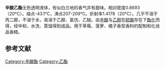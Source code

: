 {{Chembox
| ImageFile =ethyl octanoate structure.svg
| ImageSize =200px
| ImageAlt =
| PIN = Ethyl octanoate
| OtherNames = Ethyl caprylate
|Section1={{Chembox Identifiers
| CASNo_Ref = {{cascite|correct|CAS}}
| CASNo = 106-32-1
| UNII_Ref = {{fdacite|correct|FDA}}
| UNII = 81C5MOP582
| PubChem =8048
| ChemSpiderID = 7799
| EINECS = {{EINECS|2|0|3|3|8|5|5}}
| RTECS = RH0680000
| SMILES = O=C(OCC)CCCCCCC
| InChI = 1S/C10H20O2/c1-3-5-6-7-8-9-10(11)12-4-2/h3-9H2,1-2H3
| InChIKey = YYZUSRORWSJGET-UHFFFAOYSA-N
| StdInChI = 1S/C10H20O2/c1-3-5-6-7-8-9-10(11)12-4-2/h3-9H2,1-2H3
| StdInChIKey = YYZUSRORWSJGET-UHFFFAOYSA-N
}}
|Section2={{Chembox Properties
| C=10 | H=20 | O=2
| Appearance =
| Density = 0.86215 g/cm<sup>3</sup><ref name="Sheu">{{cite journal
|first1= Yaw-Wen
|last1=Sheu
|first2= Chein-Hsiun
|last2=Tu
|title=Densities and Viscosities of Binary Mixtures of Isoamyl Acetate, Ethyl Caproate, Ethyl Benzoate, Isoamyl Butyrate, Ethyl Phenylacetate, and Ethyl Caprylate with Ethanol at T = (288.15, 298.15, 308.15, and 318.15) K
|journal= Journal of Chemical and Engineering Data
|doi= 10.1021/je050389b
|year=2006
|volume=51
|number=2
|pages=496–503
|issn=
}}</ref>
| MeltingPtC = -48
| MeltingPt_ref = 
| BoilingPtC = 208
| BoilingPt_ref = 
| Solubility = 70.1 mg/L <ref name ="ChemID">{{ChemID|106-32-1|Ethyl caprylate}}, accessed 10 August 2010</ref><ref>{{cite book | first = James E.|last=Mark | title = Physical Properties of Polymer Handbook | edition = 2nd | publisher = Springer | year = 2007 | isbn = 978-0387690025 | page = 294 | url = https://books.google.com/books?id=fZl7q7UgEXkC&q=hildebrand+parameters+of+representative+polymers&pg=PA289 | access-date = 1 March 2013 }}</ref>
|VaporPressure = 0.2 mbar at 20 °C; 3.18 mbar at 60 °C<ref name ="GESTIS">{{GESTIS|ZVG=492687|CAS=106-32-1|Name=Ethyl octanoate|Date=10 August 2010}}</ref>
|Viscosity = 1.411 mPa·s<ref name="Sheu"/>
}}
|Section3={{Chembox Hazards
| MainHazards =
| FlashPtC = 79
| FlashPt_ref = <ref name ="GESTIS"/>
| AutoignitionPtC = 325
| AutoignitionPt_ref = <ref name ="GESTIS"/>
| LD50 = 25.96 g/kg (rat, [[Ingestion|oral]])<ref name ="ChemID"/>
| ExploLimits = 0.7 - Vol.%<ref name ="GESTIS"/>
}}
}}
'''辛酸乙酯'''无色透明液体，有似白兰地的香气并有甜味。相对密度0.8693（20°C）。熔点-43.1°C，沸点207-209°C。折射率1.4178（20°C）。几乎不溶于丙二醇，不溶于水，易溶于乙醇、氯仿、乙醚。由[[辛酸|辛酸]]与[[乙醇|乙醇]]在[[硫酸|硫酸]]存在下[[酯化|酯化]]而得，经中和、水洗、蒸馏得到成品。用于草莓、菠萝、橘子香型香料的配制和化妆品香精。
==参考文献==
{{reflist}}
[[Category:辛酸酯|Category:辛酸酯]]
[[Category:乙酯|Category:乙酯]]